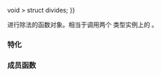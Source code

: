 {{cpp/title|divides}}
{{cpp/utility/functional/navbar}}

{{dcl begin}}
{{dcl header|functional}}
{{dcl rev begin}}
{{dcl|until=c++14|
template&lt; class T &gt;
struct divides;
}}
{{dcl|since=c++14|
template&lt; class T {{=}} void &gt;
struct divides;
}}
{{dcl rev end}}
{{dcl end}}

进行除法的函数对象。相当于调用两个 {{tt|T}} 类型实例上的 {{c|operator/}}。

===特化===
{{rev begin}}
{{rev|since=c++14|
标准库提供 {{tt|std::divides}} 在未指定 {{tt|T}} 时的特化，使形参类型和返回类型留待推导。
{{dsc begin}}
{{dsc inc|cpp/utility/functional/dsc divides_void}}
{{dsc end}}
}}
{{rev end}}

{{cpp/utility/functional/member types|result=T|arg1=T|arg2=T}}

===成员函数===
{{dsc begin}}
{{dsc mem fun|operator()|nolink=true|返回首个实参除以第二实参的结果}}
{{dsc end}}

{{member|{{small|std::divides::}}operator()|2=
{{dcl begin}}
{{dcla|constexpr=c++14|1=
T operator()( const T&amp; lhs, const T&amp; rhs ) const;
}}
{{dcl end}}

返回 {{c|lhs}} 除以 {{c|rhs}} 的结果。

===参数===
{{par begin}}
{{par|lhs, rhs|要以一个除另一个的值}}
{{par end}}

===返回值===
{{c|lhs / rhs}} 的结果。

{{cpp/impldef exception}}

===可能的实现===
{{eq fun|1=
constexpr T operator()(const T&amp; lhs, const T&amp; rhs) const 
{
    return lhs / rhs;
}
}}
}}

{{langlinks|de|en|es|fr|it|ja|pt|ru}}